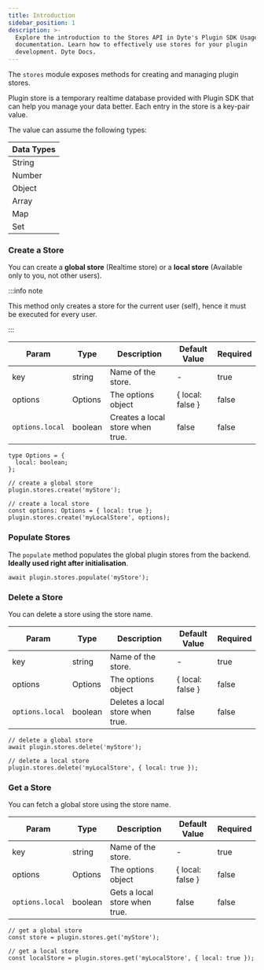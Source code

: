 ```yaml
---
title: Introduction
sidebar_position: 1
description: >-
  Explore the introduction to the Stores API in Dyte's Plugin SDK Usage
  documentation. Learn how to effectively use stores for your plugin
  development. Dyte Docs.
---
```


The `stores` module exposes methods for creating and managing plugin stores.

Plugin store is a temporary realtime database provided with Plugin SDK that can
help you manage your data better. Each entry in the store is a key-pair value.

The value can assume the following types:

| **Data Types** |
| -------------- |
| String         |
| Number         |
| Object         |
| Array          |
| Map            |
| Set            |

### Create a Store

You can create a **global store** (Realtime store) or a **local store**
(Available only to you, not other users).

:::info note

This method only creates a store for the current user (self), hence it must be
executed for every user.

:::

| Param           | Type    | Description                      | Default Value      | Required |
| --------------- | ------- | -------------------------------- | ------------------ | -------- |
| key             | string  | Name of the store.               | -                  | true     |
| options         | Options | The options object               | \{ local: false \} | false    |
| `options.local` | boolean | Creates a local store when true. | false              | false    |

```tsx
type Options = {
  local: boolean;
};
```

```tsx
// create a global store
plugin.stores.create('myStore');

// create a local store
const options: Options = { local: true };
plugin.stores.create('myLocalStore', options);
```

### Populate Stores

The `populate` method populates the global plugin stores from the backend.
**Ideally used right after initialisation**.

```tsx
await plugin.stores.populate('myStore');
```

### Delete a Store

You can delete a store using the store name.

| Param           | Type    | Description                      | Default Value      | Required |
| --------------- | ------- | -------------------------------- | ------------------ | -------- |
| key             | string  | Name of the store.               | -                  | true     |
| options         | Options | The options object               | \{ local: false \} | false    |
| `options.local` | boolean | Deletes a local store when true. | false              | false    |

```tsx
// delete a global store
await plugin.stores.delete('myStore');

// delete a local store
plugin.stores.delete('myLocalStore', { local: true });
```

### Get a Store

You can fetch a global store using the store name.

| Param           | Type    | Description                   | Default Value      | Required |
| --------------- | ------- | ----------------------------- | ------------------ | -------- |
| key             | string  | Name of the store.            | -                  | true     |
| options         | Options | The options object            | \{ local: false \} | false    |
| `options.local` | boolean | Gets a local store when true. | false              | false    |

```tsx
// get a global store
const store = plugin.stores.get('myStore');

// get a local store
const localStore = plugin.stores.get('myLocalStore', { local: true });
```

<head>
  <title>Plugin SDK Introduction</title>
  <meta
    name="description"
    content="Explore the introduction to the Stores API in Dyte's Plugin SDK Usage documentation. Learn how to effectively use stores for your plugin development."
  />
</head>
